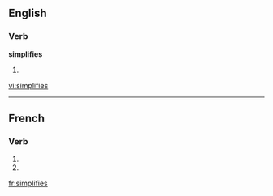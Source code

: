 ==English==

===Verb===
'''simplifies'''

# {{third-person singular of|[[simplify]]}}

[[vi:simplifies]]

----
{{see|simplifiés}}
==French==

===Verb===
{{fr-verb-form}}

# {{form of|[[second-person|Second-person]] [[singular]] [[present indicative]]|[[simplifier]]|lang=French}}
# {{form of|Second-person singular [[present subjunctive]]|simplifier|lang=French}}

[[fr:simplifies]]    
{{rfc-auto}}